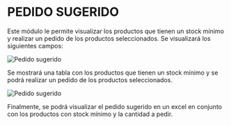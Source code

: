 

# **PEDIDO SUGERIDO**

Este módulo le permite visualizar los productos que tienen un stock mínimo y realizar un pedido de los productos seleccionados. Se visualizará los siguientes campos:

![Pedido sugerido](../../assets/images/pedidosugeridoo.png)



Se mostrará una tabla con los productos que tienen un stock mínimo y se podrá realizar un pedido de los productos seleccionados.

![Pedido sugerido](../../assets/images/pedidosugeridoInvent.png)

Finalmente, se podrá visualizar el pedido sugerido en un excel en conjunto con los productos con stock mínimo y la cantidad a pedir.



